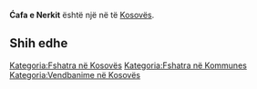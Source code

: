 {{Fshat në Kosovës
 | Emri                = Ćafa e Nerkit
| srp_N_name = Ćafa e Nerkit
| srp_N_FULL_NAME_RO = Ćafa e Nerkit
| srp_N_FULL_NAME_ND_RO = Cafa e Nerkit
| srp_N_SORT_NAME_RG = CAFAENERKIT
| srp_N_FULL_NAME_RG = Ćafa e Nerkit
| srp_N_FULL_NAME_ND_RG = Cafa e Nerkit

 | Emri (Rasa dhanore) = 
 | Figura              = 
 | Shteti              = Kosovo
 | Komuna              = 
 | Kodi postar         = 
 | Sipërfaqja          = 

 | Popullsia           = 

 | Regj. i popullsisë  = 
 | Dend. e popullsisë  = 
 | Faqja zyrtare       = 
 <!--- Koordinatat ----> 
 | Gjerësia            = 42.593333
 | Gjatësia            = 20.224167
 | Lartësia            = 
}}
'''Ćafa e Nerkit''' është një [[]] në [[]] të [[Kosovës]].

<!-- == Gjeografia == -->
<!-- == Historia == -->
<!-- == Demografia == -->
== Shih edhe ==
{{Komuna }}
{{Kosovo-Administrata-Cung}}

[[Kategoria:Fshatra në Kosovës]]
[[Kategoria:Fshatra në Kommunes ]]
[[Kategoria:Vendbanime në Kosovës]]
